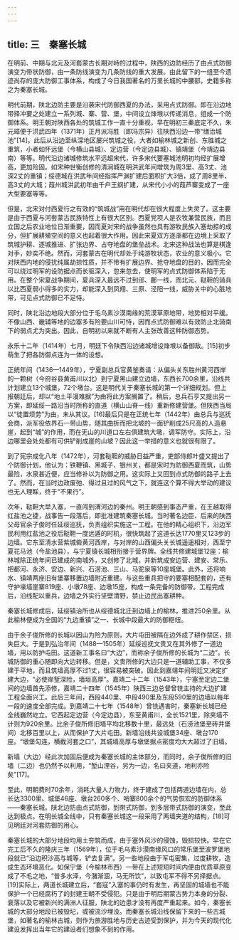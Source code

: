 ```yaml
---
---
---
```

title: 三　秦塞长城
---




在明前、中期与北元及河套蒙古长期对峙的过程中，陕西的边防经历了由点式防御演变为带状防御，由一条防线演变为几条防线的重大发展。由此留下的一组至今遗迹尚存的庞大防御工事体系，构成了今日我国著名的万里长城的中腰部，史籍多称之为秦塞长城。

明代前期，陕北边防主要是沿袭宋代防御西夏的办法，采用点式防御。即在沿边地带择冲要之处建立一系列城、寨、营、堡，中间设立烽堠以传递消息，组成一个防御体系。明王朝对陕西各处的筑城工作一直十分重视，早在明初三秦底定不久，朱元璋便于洪武四年（1371年）正月派冯胜（即冯宗异）往陕西沿边一带“缮治城池”[14]。此后从沿边至纵深地区屡兴筑城之役，大者如榆林城之新创、东胜城之重筑，小者如怀远堡（今横山县城）、定边营（今定边县城）、镇靖堡（今靖边县南）等等。明代沿边诸城修筑水平远超宋代，许多宋代要塞城池明初均经扩展增高，更加险固。如宋种世衡创修的清涧城在明洪武年间增筑为周3里、高3丈、池深2丈的重镇；绥德城在洪武年间经指挥严渊扩建后面积扩大3倍，成了周8里半、高3丈的大城；葭州城洪武初年由千户王纲扩建，从宋代小小的葭芦寨变成了一座大型要塞等等。

但是，北宋对付西夏行之有效的“筑城战”用在明代却在很大程度上失灵了。这主要是由于西夏与河套蒙古民族特性上有很大区别。西夏党项人是农牧兼营民族，而且立国之后农业地位日渐重要，因而夏对宋的战争虽然也具有游牧民族入塞劫掠的成分，但扩展耕殖空间的意义也起着很大作用。因此宋夏双方逐渐都在边境上采取了筑城护耕、逐城推进、扩张边界、占夺地盘的堡垒战术。北宋这种战法也算是棋逢对手，妙奕不绝。然而，河套蒙古在明代却处于纯游牧状态，农业的意义极小。它对陕西内地的侵扰纯属劫掠性质，并不带有扩展边界、抢夺地盘的目的，因而完全可以绕过明军的设防据点而长驱深入，忽来忽去，使明军的点式防御体系陷于无用。在整个宋夏战争期间，夏兵深入最远不过到邠、鄜一线，而北元、鞑靼的骑兵以比西夏弱小得多的实力，却能深入到凤翔、三原、泾阳一线，威胁关中的心脏地带，可见点式防御已不足恃。

同时，陕北沿边地段大部分位于毛乌素沙漠南缘的荒漠草原地带，地势相对平缓。不像山西、畿辅等地的边塞多有险要山川可恃，因而点式防御难以有效防止北骑南下的弱点尤为突出。因此，自明初以来就不断有人主张改善这种防御态势。

永乐十二年（1414年）七月，明廷下令陕西沿边诸城增设烽堠以备御敌。[15]初步萌生了把各防御点连为一体的设想。

正统年间（1436—1449年），宁夏副总兵官黄鉴奏请：从偏头关东胜州黄河西岸的一颗树（今府谷县黄甫川以北）到宁夏黑山建立边墙，东西长700余里，沿线共计划建立13个城堡，72个墩台。这是明代关于秦塞长城的第一个详细规划。但上报朝廷后，却以“地土平漫难据”为由将此方案搁置了。稍后，总兵石亨又提出另一方案，即延绥一路沿当时所称的直道（横山山脊一线）重新修建营堡。但陕西当局以“徒置烦劳”为由，未从其议。[16]最后只是在正统七年（1442年）由总兵与巡抚会商，派军役依界石一带山势，随其曲折而把北坡的一面铲削成25尺高的人造悬崖，起到“城”的作用，而在无山的川道口左右俱建筑大墩，调军防守。实际上，沿边哪里会处处都有可供铲削成崖的山坡？因此这一举措的意义也就很有限了。

到了宪宗成化八年（1472年），河套鞑靼的威胁日益严重，吏部侍郎叶盛又提出了个防御计划，他认为：铁鞭镇、黑城子、银州关，都是宋时为防御西夏而筑，山势最险，水泉甚近便，应当修补以为防御之用。这实际上又回到点式防御的路子上去了。然而，在当时边政废弛、得过且过的风气之下，就连这个算不得大举动的建议也无人理睬，终于“不果行”。

次年，鞑靼大举入塞，一直闯到渭河边的秦州。明王朝感到事态严重，在王越取得红盐池之捷，战事告一段落后，即批准建筑秦塞长城。当时著名边臣、后来的陕西父母官余子俊时任延绥巡抚，负责组织实施这一工程。在他的精心组织下，沿边军民利用红盐池之役后鞑靼一度远遁的时机，很快筑起了这道长达1770里又123步的边墙。它东至清水营紫城砦黄河西岸，与对岸的山西偏头关长城遥遥相对，西至宁夏花马池（今盐池县），与宁夏镇长城相衔接于营界牌。全线共修建城堡12座：榆林城除正统年间已建成的南城外，又创修了北城，并新筑成安边营、建安、常乐、把都河、永济、安边、新兴、石涝池、三山、马驼泉等10座城堡。此外，还将响水、镇靖两座旧有堡寨移置边墙附近重建。与这些重兵把守的要塞相配套的，还有守护壕墙崖寨819座、小墩78座、边墩15座，构成一条完备的防御带。工程完成后，沿线配以重兵，边墙之外实行坚壁清野，禁止边民出塞耕种。

秦塞长城修成后，延绥镇治所也从绥德城北迁到边墙上的榆林，推进250余里。从此榆林便成为全国的“九边重镇”之一、长城中段最大的防御枢纽。

由于余子俊所修的长城以因山为险为原则，大片屯田被隔在边外成了耕作禁区，损失巨大。于是到弘治年间（1488—1505年）延绥巡抚文贵又在其外修了一道边墙，用以防护屯田。这道新工事名曰“大边”，而称余子俊所修的长城为“二边”。长城防御的重心随即向大边转移。但是，文贵所修的大边只是一道辅助工事，不仅多建于平地，而且筑墙高厚不过1丈，很容易被突破。因此到嘉靖年间明廷又决定扩建大边，“必使岸堑深险，墙垣高厚”。嘉靖二十二年（1543年），宁塞至定边二堡间的边墙首先添修，嘉靖二十四年（1545年）陕西三边总督曾铣主持的大边扩建工程全面兴工。此后三年间，西段440里、中段490里及东段590里的边墙以每年一段的速度全部完成。到嘉靖二十七年（1548年）曾铣遇害时，秦塞新长城已经全线巍然屹立。它西起定边营（今定边县），东至黄甫川，全长1521里，除夹墙不计则为920余里。比余子俊所修旧墙平均北移数十里，最远处（石涝池堡至砖井堡间）北移百里以上，从而保护了大片屯田。新墙沿线共设城堡34座、墩台170座。“墩堡勾连，横截河套之口”，其城墙高厚与墩堡据点密度均大大超过了旧墙。

新墙（大边）经此次加固后便成为秦塞长城的主体部分，而同时，余子俊所修的旧墙（二边）也仍然予以利用，“堑山湮谷，另为一边，名曰夹道，地利亦险矣”[17]。

至此，明朝费时70余年，消耗大量人力物力，终于建成了包括两道边墙在内，总长达3300里、城堡46座、墩台260多个、哨寨800余个的气势恢宏的防御体系——秦塞长城。陕北边防由点式防御，到带式防御，到多层带式防御的演变，至此达到极点。在明长城全线中，只有秦塞长城这一段采用了两墙夹道的结构，[18]可见明廷对河套防御的用心。

秦塞长城的大部分地段均用土夯筑而成，由于塞外风沙的侵蚀，毁损较快。早在它完工后不久的隆庆三年（1569年），位于毛乌素沙漠南缘风口的常乐堡至波罗堡地段就已“沿边积沙高与城等，铲去复满”。另一些地段由于军屯密集，过度耕牧，造成生态环境恶化。如保宁堡（今榆林市西）一带在上述短短时间内便由优质草原变成了不毛之地，“昔多水泽，今潴渐涸，马无所饮”，以致屯军不得不另择据点。[19]实际上，两道长城建立后，“套寇”入塞的事仍时有发生，再坚固的城墙也不能保护一个已经腐朽了的封建王朝不受侵犯。只是由于明后期蒙古势力本身的分裂、衰落以及它被新兴的满洲人征服，陕北的边患才没有再度严重起来。如今，秦塞长城的大部分地段已被毁圮，或被流沙埋没。而秦塞长城沿线保留下来的一些古城堡，如著名的榆林古城，则作为旅游胜地与历史古迹受到保护，并为今天的现代化建设发挥出当年它的建设者们想象不到的作用。